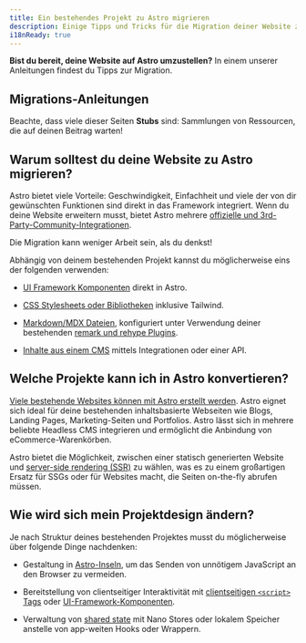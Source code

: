 ```yaml
---
title: Ein bestehendes Projekt zu Astro migrieren
description: Einige Tipps und Tricks für die Migration deiner Website zu Astro.
i18nReady: true
---
```


**Bist du bereit, deine Website auf Astro umzustellen?** In einem unserer Anleitungen findest du Tipps zur Migration.
## Migrations-Anleitungen

<MigrationGuidesNav />

Beachte, dass viele dieser Seiten **Stubs** sind: Sammlungen von Ressourcen, die auf deinen Beitrag warten!

## Warum solltest du deine Website zu Astro migrieren?

Astro bietet viele Vorteile: Geschwindigkeit, Einfachheit und viele der von dir gewünschten Funktionen sind direkt in das Framework integriert. Wenn du deine Website erweitern musst, bietet Astro mehrere [offizielle und 3rd-Party-Community-Integrationen](https://astro.build/integrations).

Die Migration kann weniger Arbeit sein, als du denkst!

Abhängig von deinem bestehenden Projekt kannst du möglicherweise eins der folgenden verwenden:

- [UI Framework Komponenten](/de/guides/framework-components/) direkt in Astro. 

- [CSS Stylesheets oder Bibliotheken](/de/guides/styling/) inklusive Tailwind.

- [Markdown/MDX Dateien](/de/guides/markdown-content/), konfiguriert unter Verwendung deiner bestehenden [remark und rehype Plugins](/de/guides/markdown-content/#adding-remark-and-rehype-plugins).

- [Inhalte aus einem CMS](/de/guides/cms/) mittels Integrationen oder einer API.

## Welche Projekte kann ich in Astro konvertieren?

[Viele bestehende Websites können mit Astro erstellt werden](/de/concepts/why-astro/). Astro eignet sich ideal für deine bestehenden inhaltsbasierte Webseiten wie Blogs, Landing Pages, Marketing-Seiten und Portfolios. Astro lässt sich in mehrere beliebte Headless CMS integrieren und ermöglicht die Anbindung von eCommerce-Warenkörben.

Astro bietet die Möglichkeit, zwischen einer statisch generierten Website und [server-side rendering (SSR)](/de/guides/server-side-rendering/) zu wählen, was es zu einem großartigen Ersatz für SSGs oder für Websites macht, die Seiten on-the-fly abrufen müssen.

## Wie wird sich mein Projektdesign ändern?

Je nach Struktur deines bestehenden Projektes musst du möglicherweise über folgende Dinge nachdenken:

- Gestaltung in [Astro-Inseln](/de/concepts/islands/#was-ist-eine-astro-insel), um das Senden von unnötigem JavaScript an den Browser zu vermeiden.

- Bereitstellung von clientseitiger Interaktivität mit [clientseitigen `<script>` Tags](/de/guides/client-side-scripts/) oder [UI-Framework-Komponenten](/de/guides/framework-components/).

- Verwaltung von [shared state](/de/recipes/sharing-state-islands/) mit Nano Stores oder lokalem Speicher anstelle von app-weiten Hooks oder Wrappern.
